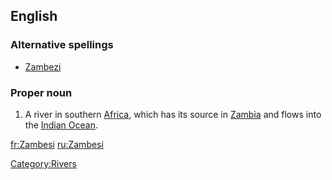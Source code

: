 ==English==
{{wikipedia}}

===Alternative spellings===
*[[Zambezi]]
===Proper noun===
{{en-proper noun}}

# A river in southern [[Africa]], which has its source in [[Zambia]] and flows into the [[Indian Ocean]]. 
[[Category:Rivers]]

[[fr:Zambesi]]
[[ru:Zambesi]]